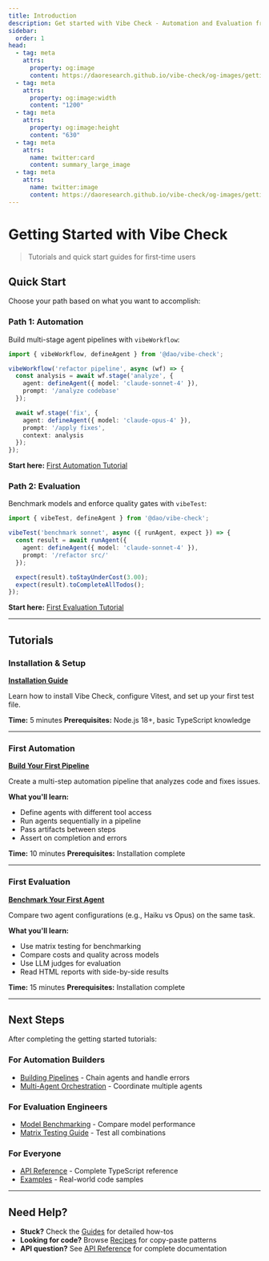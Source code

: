 ```yaml
---
title: Introduction
description: Get started with Vibe Check - Automation and Evaluation framework for Claude Code agents
sidebar:
  order: 1
head:
  - tag: meta
    attrs:
      property: og:image
      content: https://daoresearch.github.io/vibe-check/og-images/getting-started.png
  - tag: meta
    attrs:
      property: og:image:width
      content: "1200"
  - tag: meta
    attrs:
      property: og:image:height
      content: "630"
  - tag: meta
    attrs:
      name: twitter:card
      content: summary_large_image
  - tag: meta
    attrs:
      name: twitter:image
      content: https://daoresearch.github.io/vibe-check/og-images/getting-started.png
---
```


# Getting Started with Vibe Check

> Tutorials and quick start guides for first-time users

## Quick Start

Choose your path based on what you want to accomplish:

### Path 1: Automation

Build multi-stage agent pipelines with `vibeWorkflow`:

```typescript
import { vibeWorkflow, defineAgent } from '@dao/vibe-check';

vibeWorkflow('refactor pipeline', async (wf) => {
  const analysis = await wf.stage('analyze', {
    agent: defineAgent({ model: 'claude-sonnet-4' }),
    prompt: '/analyze codebase'
  });

  await wf.stage('fix', {
    agent: defineAgent({ model: 'claude-opus-4' }),
    prompt: '/apply fixes',
    context: analysis
  });
});
```

**Start here:** [First Automation Tutorial](./first-automation/)

### Path 2: Evaluation

Benchmark models and enforce quality gates with `vibeTest`:

```typescript
import { vibeTest, defineAgent } from '@dao/vibe-check';

vibeTest('benchmark sonnet', async ({ runAgent, expect }) => {
  const result = await runAgent({
    agent: defineAgent({ model: 'claude-sonnet-4' }),
    prompt: '/refactor src/'
  });

  expect(result).toStayUnderCost(3.00);
  expect(result).toCompleteAllTodos();
});
```

**Start here:** [First Evaluation Tutorial](./first-evaluation/)

---

## Tutorials

### Installation & Setup
**[Installation Guide](./installation/)**

Learn how to install Vibe Check, configure Vitest, and set up your first test file.

**Time:** 5 minutes
**Prerequisites:** Node.js 18+, basic TypeScript knowledge

---

### First Automation
**[Build Your First Pipeline](./first-automation/)**

Create a multi-step automation pipeline that analyzes code and fixes issues.

**What you'll learn:**
- Define agents with different tool access
- Run agents sequentially in a pipeline
- Pass artifacts between steps
- Assert on completion and errors

**Time:** 10 minutes
**Prerequisites:** Installation complete

---

### First Evaluation
**[Benchmark Your First Agent](./first-evaluation/)**

Compare two agent configurations (e.g., Haiku vs Opus) on the same task.

**What you'll learn:**
- Use matrix testing for benchmarking
- Compare costs and quality across models
- Use LLM judges for evaluation
- Read HTML reports with side-by-side results

**Time:** 15 minutes
**Prerequisites:** Installation complete

---

## Next Steps

After completing the getting started tutorials:

### For Automation Builders
- [Building Pipelines](/guides/automation/pipelines/) - Chain agents and handle errors
- [Multi-Agent Orchestration](/guides/automation/orchestration/) - Coordinate multiple agents

### For Evaluation Engineers
- [Model Benchmarking](/guides/evaluation/benchmarking/) - Compare model performance
- [Matrix Testing Guide](/guides/evaluation/matrix-testing/) - Test all combinations

### For Everyone
- [API Reference](/api/) - Complete TypeScript reference
- [Examples](/examples/) - Real-world code samples

---

## Need Help?

- **Stuck?** Check the [Guides](/guides/) for detailed how-tos
- **Looking for code?** Browse [Recipes](/recipes/) for copy-paste patterns
- **API question?** See [API Reference](/api/) for complete documentation
